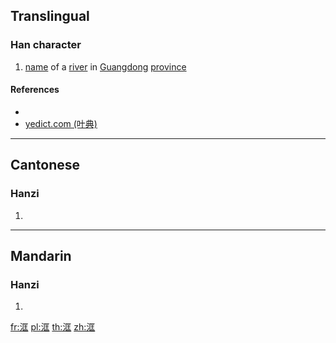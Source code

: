 {{character info/new}}
==Translingual==

===Han character===
{{Han char|rn=85|rad=水|as=06|sn=9|four=31111|canj=ESMG,XESMG|ids=⿰氵匡}}

# [[name]] of a [[river]] in [[Guangdong]] [[province]]

====References====
* {{Han ref|kx=0621.250|dkj=17406|hdz=31601.040|uh=6D2D|ud=27949|bh=CF6F|bd=53103}}
* [http://yedict.com/htm/6D/6D2D.htm yedict.com (叶典)]

----

==Cantonese==

===Hanzi===
{{yue-hanzi|jyut=|y=hong1}}

# {{defn|lang=yue|sort=水06}}

----

==Mandarin==

===Hanzi===
{{cmn-hanzi|pin=[[kuāng]] ([[kuang1]])|wg=k'uang<sup>1</sup>}}

# {{defn|lang=cmn|sort=水06}}

[[fr:洭]]
[[pl:洭]]
[[th:洭]]
[[zh:洭]]